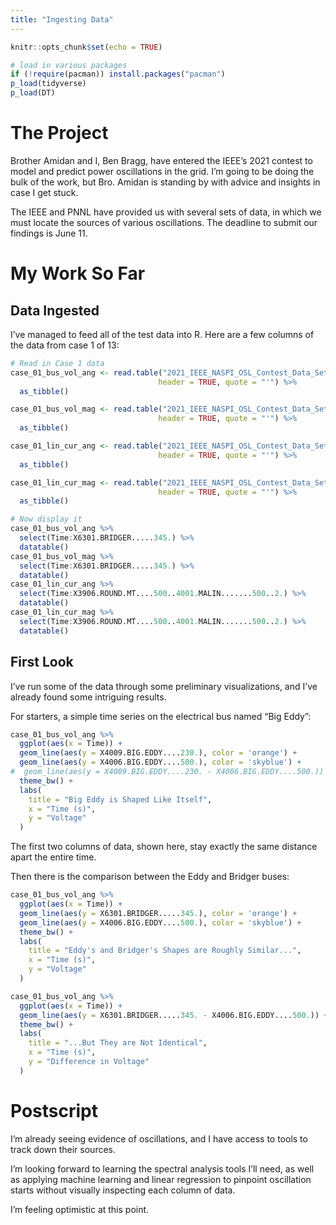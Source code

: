 ```yaml
---
title: "Ingesting Data"
---
```


```r
knitr::opts_chunk$set(echo = TRUE)

# load in various packages
if (!require(pacman)) install.packages("pacman")
p_load(tidyverse)
p_load(DT)
```

# The Project

Brother Amidan and I, Ben Bragg, have entered the IEEE's 2021 contest to model and predict power oscillations in the grid. I'm going to be doing the bulk of the work, but Bro. Amidan is standing by with advice and insights in case I get stuck.

The IEEE and PNNL have provided us with several sets of data, in which we must locate the sources of various oscillations. The deadline to submit our findings is June 11.


# My Work So Far

## Data Ingested

I've managed to feed all of the test data into R. Here are a few columns of the data from case 1 of 13:

```r
# Read in Case 1 data
case_01_bus_vol_ang <- read.table("2021_IEEE_NASPI_OSL_Contest_Data_Set/Case1/BusVolAng.txt", 
                                 header = TRUE, quote = "'") %>% 
  as_tibble()

case_01_bus_vol_mag <- read.table("2021_IEEE_NASPI_OSL_Contest_Data_Set/Case1/BusVolMag.txt", 
                                 header = TRUE, quote = "'") %>% 
  as_tibble()

case_01_lin_cur_ang <- read.table("2021_IEEE_NASPI_OSL_Contest_Data_Set/Case1/LinCurAng.txt", 
                                 header = TRUE, quote = "'") %>% 
  as_tibble()

case_01_lin_cur_mag <- read.table("2021_IEEE_NASPI_OSL_Contest_Data_Set/Case1/LinCurMag.txt", 
                                 header = TRUE, quote = "'") %>% 
  as_tibble()

# Now display it
case_01_bus_vol_ang %>% 
  select(Time:X6301.BRIDGER.....345.) %>% 
  datatable()
case_01_bus_vol_mag %>% 
  select(Time:X6301.BRIDGER.....345.) %>% 
  datatable()
case_01_lin_cur_ang %>% 
  select(Time:X3906.ROUND.MT....500..4001.MALIN.......500..2.) %>% 
  datatable()
case_01_lin_cur_mag %>% 
  select(Time:X3906.ROUND.MT....500..4001.MALIN.......500..2.) %>% 
  datatable()
```


## First Look

I've run some of the data through some preliminary visualizations, and I've already found some intriguing 
results.

For starters, a simple time series on the electrical bus named "Big Eddy":

```r
case_01_bus_vol_ang %>% 
  ggplot(aes(x = Time)) +
  geom_line(aes(y = X4009.BIG.EDDY....230.), color = 'orange') +
  geom_line(aes(y = X4006.BIG.EDDY....500.), color = 'skyblue') +
#  geom_line(aes(y = X4009.BIG.EDDY....230. - X4006.BIG.EDDY....500.)) +
  theme_bw() +
  labs(
    title = "Big Eddy is Shaped Like Itself",
    x = "Time (s)",
    y = "Voltage"
  )
```

The first two columns of data, shown here, stay exactly the same distance apart the entire time.

Then there is the comparison between the Eddy and Bridger buses:

```r
case_01_bus_vol_ang %>% 
  ggplot(aes(x = Time)) +
  geom_line(aes(y = X6301.BRIDGER.....345.), color = 'orange') +
  geom_line(aes(y = X4006.BIG.EDDY....500.), color = 'skyblue') +
  theme_bw() +
  labs(
    title = "Eddy's and Bridger's Shapes are Roughly Similar...",
    x = "Time (s)",
    y = "Voltage"
  )

case_01_bus_vol_ang %>% 
  ggplot(aes(x = Time)) +
  geom_line(aes(y = X6301.BRIDGER.....345. - X4006.BIG.EDDY....500.)) +
  theme_bw() +
  labs(
    title = "...But They are Not Identical",
    x = "Time (s)",
    y = "Difference in Voltage"
  )
```

# Postscript

I'm already seeing evidence of oscillations, and I have access to tools to track down their sources.

I'm looking forward to learning the spectral analysis tools I'll need, as well as applying machine learning and linear regression to pinpoint oscillation starts without visually inspecting each column of data.

I'm feeling optimistic at this point.










